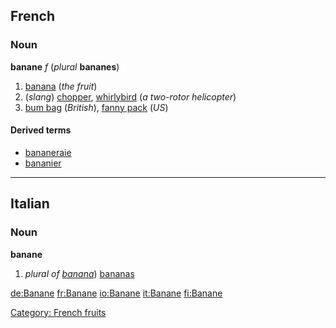 ==French==
===Noun===
'''banane''' ''f'' (''plural'' '''bananes''')

#[[banana]] (''the fruit'')
#(''slang'') [[chopper]], [[whirlybird]] (''a two-rotor helicopter'')
#[[bum bag]] (''British''), [[fanny pack]] (''US'')

====Derived terms====
*[[bananeraie]]
*[[bananier]]

----
==Italian==
===Noun===
'''banane'''

#''plural of [[banana#Italian|banana]]'') [[banana]]s

[[Category: French fruits]]

[[de:Banane]]
[[fr:Banane]]
[[io:Banane]]
[[it:Banane]]
[[fi:Banane]]